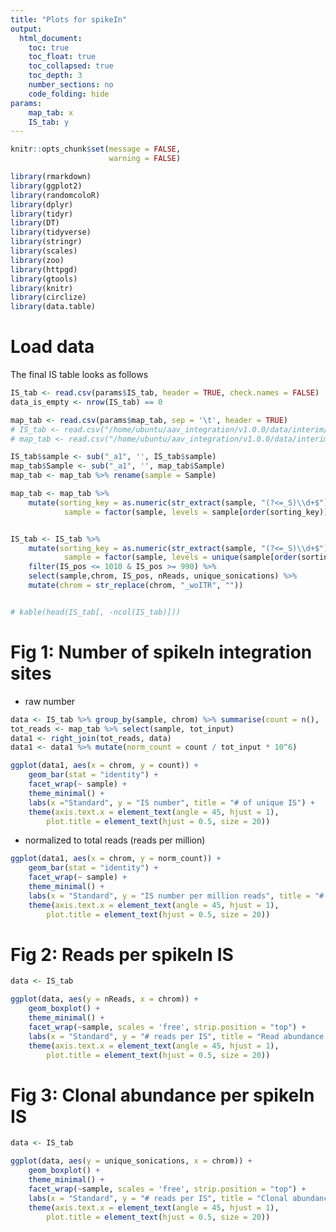 ```yaml
---
title: "Plots for spikeIn"
output:
  html_document:
    toc: true
    toc_float: true
    toc_collapsed: true
    toc_depth: 3
    number_sections: no
    code_folding: hide
params:
    map_tab: x
    IS_tab: y
---
```


```r
knitr::opts_chunk$set(message = FALSE,
                      warning = FALSE)
```

```r
library(rmarkdown)
library(ggplot2)
library(randomcoloR)
library(dplyr)
library(tidyr)
library(DT)
library(tidyverse)
library(stringr)
library(scales)
library(zoo)
library(httpgd)
library(gtools)
library(knitr)
library(circlize)
library(data.table)
```

# Load data
The final IS table looks as follows  
```r
IS_tab <- read.csv(params$IS_tab, header = TRUE, check.names = FALSE)
data_is_empty <- nrow(IS_tab) == 0

map_tab <- read.csv(params$map_tab, sep = '\t', header = TRUE)
# IS_tab <- read.csv("/home/ubuntu/aav_integration/v1.0.0/data/interim/spikeIn_IS_results/spikeIn_IS_events_comb/shortRead/230816_M71053_29_000000000-LBGW4__spikeIn_IS.csv", check.names = FALSE, header = TRUE)
# map_tab <- read.csv("/home/ubuntu/aav_integration/v1.0.0/data/interim/shortRead/230816_M71053_29_000000000-LBGW4__mapped_table.tsv", sep = '\t', header = TRUE)

IS_tab$sample <- sub("_a1", '', IS_tab$sample)
map_tab$Sample <- sub("_a1", '', map_tab$Sample)
map_tab <- map_tab %>% rename(sample = Sample)

map_tab <- map_tab %>%
    mutate(sorting_key = as.numeric(str_extract(sample, "(?<=_S)\\d+$")),
            sample = factor(sample, levels = sample[order(sorting_key)]))


IS_tab <- IS_tab %>%
    mutate(sorting_key = as.numeric(str_extract(sample, "(?<=_S)\\d+$")),
            sample = factor(sample, levels = unique(sample[order(sorting_key)]))) %>%
    filter(IS_pos <= 1010 & IS_pos >= 990) %>%
    select(sample,chrom, IS_pos, nReads, unique_sonications) %>%
    mutate(chrom = str_replace(chrom, "_woITR", ""))


# kable(head(IS_tab[, -ncol(IS_tab)]))
```

# Fig 1: Number of spikeIn integration sites
- raw number  
```r
data <- IS_tab %>% group_by(sample, chrom) %>% summarise(count = n(), .groups = "drop")
tot_reads <- map_tab %>% select(sample, tot_input)
data1 <- right_join(tot_reads, data)
data1 <- data1 %>% mutate(norm_count = count / tot_input * 10^6)

ggplot(data1, aes(x = chrom, y = count)) + 
    geom_bar(stat = "identity") +
    facet_wrap(~ sample) +
    theme_minimal() +
    labs(x ="Standard", y = "IS number", title = "# of unique IS") +
    theme(axis.text.x = element_text(angle = 45, hjust = 1),
        plot.title = element_text(hjust = 0.5, size = 20))

```

- normalized to total reads (reads per million)  
```r
ggplot(data1, aes(x = chrom, y = norm_count)) + 
    geom_bar(stat = "identity") +
    facet_wrap(~ sample) +
    theme_minimal() +
    labs(x = "Standard", y = "IS number per million reads", title = "# of unique IS (RPM)") +
    theme(axis.text.x = element_text(angle = 45, hjust = 1),
        plot.title = element_text(hjust = 0.5, size = 20))
```

# Fig 2: Reads per spikeIn IS
```r

data <- IS_tab

ggplot(data, aes(y = nReads, x = chrom)) +
    geom_boxplot() +
    theme_minimal() +
    facet_wrap(~sample, scales = 'free', strip.position = "top") + 
    labs(x = "Standard", y = "# reads per IS", title = "Read abundance per IS") +
    theme(axis.text.x = element_text(angle = 45, hjust = 1),
        plot.title = element_text(hjust = 0.5, size = 20))
```

# Fig 3: Clonal abundance per spikeIn IS
```r

data <- IS_tab

ggplot(data, aes(y = unique_sonications, x = chrom)) +
    geom_boxplot() +
    theme_minimal() +
    facet_wrap(~sample, scales = 'free', strip.position = "top") + 
    labs(x = "Standard", y = "# reads per IS", title = "Clonal abundance per IS") +
    theme(axis.text.x = element_text(angle = 45, hjust = 1),
        plot.title = element_text(hjust = 0.5, size = 20))
```
